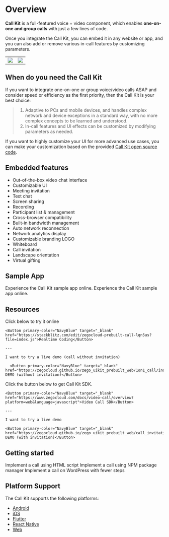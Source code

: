 # Overview

**Call Kit** is a full-featured voice + video component, which enables **one-on-one and group calls** with just a few lines of code. 

Once you integrate the Call Kit, you can embed it in any website or app, and you can also add or remove various in-call features by customizing parameters.
 

|||
|--|--|
|<Frame width="512" height="auto" caption=""><img src="https://storage.zego.im/sdk-doc/Pics/Prebuilt_Web/groupCall_p.jpg" /></Frame>|<Frame width="180" height="auto" caption=""><img src="https://storage.zego.im/sdk-doc/Pics/Prebuilt_Web/groupCall_m.png" /></Frame>|



## When do you need the Call Kit


If you want to integrate one-on-one or group voice/video calls ASAP and consider speed or efficiency as the first priority, then the Call Kit is your best choice: 
> 1. Adaptive to PCs and mobile devices, and handles complex network and device exceptions in a standard way, with no more complex concepts to be learned and understood.
> 2. In-call features and UI effects can be customized by modifying parameters as needed.


If you want to highly customize your UI for more advanced use cases, you can make your customization based on the provided [Call Kit open source code](https://github.com/ZEGOCLOUD/zego_uikit_prebuilt_web).



## Embedded features 

* Out-of-the-box video chat interface
* Customizable UI
* Meeting invitation
* Text chat
* Screen sharing
* Recording
* Participant list & management
* Cross-browser compatibility
* Built-in bandwidth management
* Auto network reconnection 
* Network analytics display
* Customizable branding LOGO
* Whiteboard
* Call invitation
* Landscape orientation
* Virtual gifting

## Sample App

<CardGroup cols={2}>
<Card title="Online (With call invitation)" href="https://zegocloud.github.io/zego_uikit_prebuilt_web/call_invitation/index.html?roomID=Qu1WV&role=Host&userID=12226670&lang=en"  target="_blank">
  Experience the Call Kit sample app online.
</Card>
<Card title="Online (Without call invitation)" href="https://zegocloud.github.io/zego_uikit_prebuilt_web/1on1_call/index.html?roomID=vgCSu&role=Host&userID=35782203&lang=en"  target="_blank">
  Experience the Call Kit sample app online.
</Card>
</CardGroup>

## Resources


<CardGroup cols={2}>
  <Card title="I want to code online and check it in action:">
    Click below to try it online

    <Button primary-color="NavyBlue" target="_blank" href="https://stackblitz.com/edit/zegocloud-prebuilt-call-lqn5us?file=index.js">Realtime Coding</Button>

    ---
	
    I want to try a live demo (call without invitation)

	  <Button primary-color="NavyBlue" target="_blank" href="https://zegocloud.github.io/zego_uikit_prebuilt_web/1on1_call/index.html">LIVE DEMO (without invitation)</Button>
  </Card>
  <Card title="To finest-grained build a call, you may try antoher one:">
    Click the button below to get Call Kit SDK.

    <Button primary-color="NavyBlue" target="_blank" href="https://www.zegocloud.com/docs/video-call/overview?platform=web&language=javascript">Video Call SDK</Button>

    ---
	
    I want to try a live demo

    <Button primary-color="NavyBlue" target="_blank" href="https://zegocloud.github.io/zego_uikit_prebuilt_web/call_invitation/index.html">LIVE DEMO (with invitation)</Button>
  </Card>
</CardGroup>

## Getting started

<CardGroup cols={2}>
  <Card title="Using HTML script (JQuery, PHP, JSP)" href="./02-Quick start/01-Using HTML script.mdx">
    Implement a call using HTML script
  </Card>
  <Card title="Using NPM package manager (React, Vue, Angular)" href="./02-Quick start/02-Using NPM package manager.mdx">
    Implement a call using NPM package manager
  </Card>
  <Card title="Using WordPress" href="./02-Quick start/03-Using WordPress.mdx">
    Implement a call on WordPress with fewer steps
  </Card>
</CardGroup>

## Platform Support

The Call Kit supports the following platforms:

- [Android](https://www.zegocloud.com/docs/uikit/callkit-android/overview)
- [iOS](https://www.zegocloud.com/docs/uikit/callkit-ios/overview)
- [Flutter](https://www.zegocloud.com/docs/uikit/callkit-flutter/overview)
- [React Native](https://www.zegocloud.com/docs/uikit/callkit-rn/overview)
- [Web](https://www.zegocloud.com/docs/uikit/callkit-web/overview)
